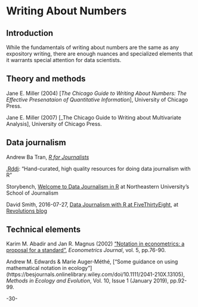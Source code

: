 # Writing About Numbers

## Introduction

While the fundamentals of writing about numbers are the same as any expository writing, there are enough nuances and specialized elements that it warrants special attention for data scientists. 


## Theory and methods

Jane E. Miller (2004) [_The Chicago Guide to Writing About Numbers: The Effective Presenataion of Quantitative Information_], University of Chicago Press.

Jane E. Miller (2007) [_The Chicago Guide to Writing about Multivariate Analysis], University of Chicago Press.



## Data journalism

Andrew Ba Tran, [_R for Journalists_](https://learn.r-journalism.com/en/)

[.Rddj](https://rddj.info/): "Hand-curated, high quality resources for doing data journalism with R"

Storybench, [Welcome to Data Journalism in R](http://www.storybench.org/welcome-to-data-journalism-in-r-2/) at Northeastern University's School of Journalism

David Smith, 2016-07-27, [Data Journalism with R at FiveThirtyEight](https://blog.revolutionanalytics.com/2016/07/data-journalism-with-r-at-538.html), at [Revolutions blog](https://blog.revolutionanalytics.com/)


## Technical elements

Karim M. Abadir and Jan R. Magnus (2002) ["Notation in econometrics: a proposal for a standard"](http://www.principlesofeconometrics.com/poe4/writing/abadir_magnus.pdf), _Econometrics Journal_, vol. 5, pp.76-90.


Andrew M. Edwards & Marie Auger‐Méthé, ["Some guidance on using mathematical notation in ecology"]
(https://besjournals.onlinelibrary.wiley.com/doi/10.1111/2041-210X.13105), _Methods in Ecology and Evolution_, Vol. 10, Issue 1 (January 2019), pp.92-99.


-30-
